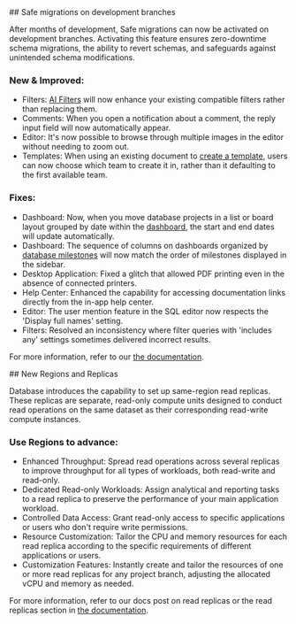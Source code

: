 <ChangelogEntry version="v3.17.0" date="Apr 27, 2024">
## Safe migrations on development branches

After months of development, Safe migrations can now be activated on development
branches. Activating this feature ensures zero-downtime schema migrations, the
ability to revert schemas, and safeguards against unintended schema
modifications.

<ChangelogImage src="/changelog/v317.webp" alt="Safe migrations on development branches" />

### New & Improved:

- <Bold>Filters:</Bold> [AI Filters](#) will now enhance your existing
  compatible filters rather than replacing them.
- <Bold>Comments:</Bold> When you open a notification about a comment, the reply
  input field will now automatically appear.
- <Bold>Editor:</Bold> It's now possible to browse through multiple images in
  the editor without needing to zoom out.
- <Bold>Templates:</Bold> When using an existing document to [create a
  template](#), users can now choose which team to create it in, rather than it
  defaulting to the first available team.

### Fixes:

- <Bold>Dashboard:</Bold> Now, when you move database projects in a list or
  board layout grouped by date within the [dashboard](#), the start and end
  dates will update automatically.
- <Bold>Dashboard:</Bold> The sequence of columns on dashboards organized by
  [database milestones](#) will now match the order of milestones displayed in
  the sidebar.
- <Bold>Desktop Application:</Bold> Fixed a glitch that allowed PDF printing
  even in the absence of connected printers.
- <Bold>Help Center:</Bold> Enhanced the capability for accessing documentation
  links directly from the in-app help center.
- <Bold>Editor:</Bold> The user mention feature in the SQL editor now respects
  the 'Display full names' setting.
- <Bold>Filters:</Bold> Resolved an inconsistency where filter queries with
  'includes any' settings sometimes delivered incorrect results.

For more information, refer to our [the documentation](#).

</ChangelogEntry>

<ChangelogEntry version="v3.16.0" date="Apr 10, 2024">
## New Regions and Replicas

Database introduces the capability to set up same-region read replicas. These
replicas are separate, read-only compute units designed to conduct read
operations on the same dataset as their corresponding read-write compute
instances.

<ChangelogImage src="/changelog/v316.webp" alt="New Regions and Replicas" />

### Use Regions to advance:

- <Bold>Enhanced Throughput:</Bold> Spread read operations across several
  replicas to improve throughput for all types of workloads, both read-write and
  read-only.
- <Bold>Dedicated Read-only Workloads:</Bold> Assign analytical and reporting
  tasks to a read replica to preserve the performance of your main application
  workload.
- <Bold>Controlled Data Access:</Bold> Grant read-only access to specific
  applications or users who don't require write permissions.
- <Bold>Resource Customization:</Bold> Tailor the CPU and memory resources for
  each read replica according to the specific requirements of different
  applications or users.
- <Bold>Customization Features:</Bold> Instantly create and tailor the resources
  of one or more read replicas for any project branch, adjusting the allocated
  vCPU and memory as needed.

For more information, refer to our docs post on read replicas or the read
replicas section in [the documentation](#).

</ChangelogEntry>
